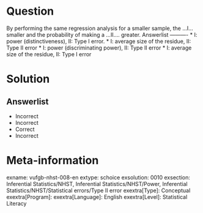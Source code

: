 Question
========

By performing the same regression analysis for a smaller sample, the ...I...  smaller and the probability of making a ...II.... greater. 
Answerlist
----------
* I: power (distinctiveness), II: Type I error.
* I: average size of the residue, II: Type II error
* I: power (discriminating power), II: Type II error
* I: average size of the residue, II: Type I error

Solution
========

Answerlist
----------
* Incorrect
* Incorrect
* Correct
* Incorrect

Meta-information
================
exname: vufgb-nhst-008-en
extype: schoice
exsolution: 0010
exsection: Inferential Statistics/NHST, Inferential Statistics/NHST/Power, Inferential Statistics/NHST/Statistical errors/Type II error
exextra[Type]: Conceptual
exextra[Program]: 
exextra[Language]: English
exextra[Level]: Statistical Literacy
